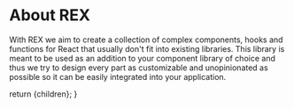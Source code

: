 
# About REX

With REX we aim to create a collection of complex components, hooks and functions for React that usually don't fit into existing libraries. This library is meant to be used as an addition to your component library of choice and thus we try to design every part as customizable and unopinionated as possible so it can be easily integrated into your application.

  return <ContentLayout>{children}</ContentLayout>;
}
